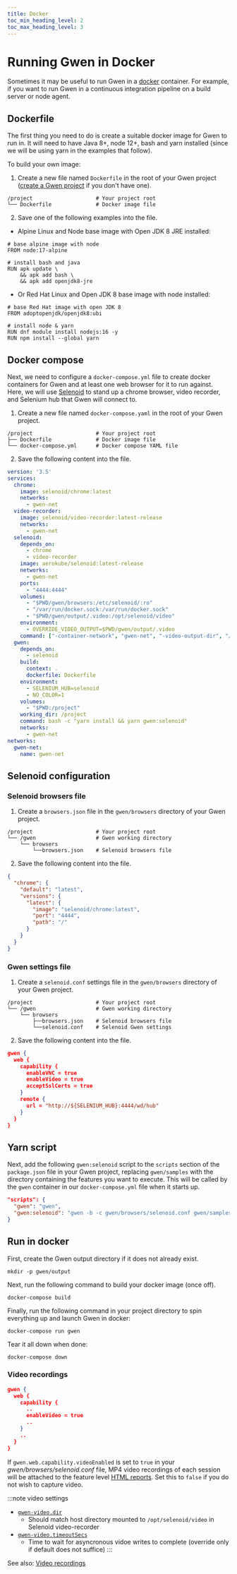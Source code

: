 ```yaml
--- 
title: Docker
toc_min_heading_level: 2
toc_max_heading_level: 3
---
```



# Running Gwen in Docker

Sometimes it may be useful to run Gwen in a [docker](https://www.docker.com/) container. For example, if you want to run Gwen in a continuous integration pipeline on a build server or node agent.

## Dockerfile
The first thing you need to do is create a suitable docker image for Gwen to run in. It will need to have Java 8+, node 12+, bash and yarn installed (since we will be using yarn in the examples that follow).

To build your own image:

1. Create a new file named `Dockerfile` in the root of your Gwen project ([create a Gwen project](/docs/get-started) if you don't have one).

```shell {2}
/project                    # Your project root
└── Dockerfile              # Docker image file
```

2. Save one of the following examples into the file.

- Alpine Linux and Node base image with Open JDK 8 JRE installed:
```
# base alpine image with node
FROM node:17-alpine

# install bash and java
RUN apk update \
    && apk add bash \
    && apk add openjdk8-jre
```

- Or Red Hat Linux and Open JDK 8 base image with node installed:
```
# base Red Hat image with open JDK 8
FROM adoptopenjdk/openjdk8:ubi

# install node & yarn
RUN dnf module install nodejs:16 -y
RUN npm install --global yarn
```

## Docker compose

Next, we need to configure a `docker-compose.yml` file to create docker containers for Gwen and at least one web browser for it to run against. Here, we will use [Selenoid](https://aerokube.com/selenoid/) to stand up a chrome browser, video recorder, and Selenium hub that Gwen will connect to.

1. Create a new file named `docker-compose.yaml` in the root of your Gwen project.

```shell {3}
/project                    # Your project root
├── Dockerfile              # Docker image file
└── docker-compose.yml      # Docker compose YAML file
```

2. Save the following content into the file.

```yaml
version: '3.5'
services:
  chrome:
    image: selenoid/chrome:latest
    networks:
      - gwen-net
  video-recorder:
    image: selenoid/video-recorder:latest-release
    networks:
      - gwen-net
  selenoid:
    depends_on:
      - chrome
      - video-recorder
    image: aerokube/selenoid:latest-release
    networks:
      - gwen-net
    ports:
      - "4444:4444"
    volumes:
      - "$PWD/gwen/browsers:/etc/selenoid/:ro"
      - "/var/run/docker.sock:/var/run/docker.sock"
      - "$PWD/gwen/output/.video:/opt/selenoid/video"
    environment:
      - OVERRIDE_VIDEO_OUTPUT=$PWD/gwen/output/.video
    command: ["-container-network", "gwen-net", "-video-output-dir", "/opt/selenoid/video"]
  gwen:
    depends_on:
      - selenoid
    build:
      context: .
      dockerfile: Dockerfile
    environment:
      - SELENIUM_HUB=selenoid
      - NO_COLOR=1
    volumes:
      - "$PWD:/project"
    working_dir: /project
    command: bash -c "yarn install && yarn gwen:selenoid"
    networks:
      - gwen-net
networks:
  gwen-net:
    name: gwen-net
```

## Selenoid configuration

### Selenoid browsers file

1. Create a `browsers.json` file in the `gwen/browsers` directory of your Gwen project.

```shell {4}
/project                    # Your project root
└── /gwen                   # Gwen working directory
    └── browsers
        └──browsers.json    # Selenoid browsers file
```

2. Save the following content into the file.

```json
{
  "chrome": {
    "default": "latest",
    "versions": {
      "latest": {
        "image": "selenoid/chrome:latest",
        "port": "4444",
        "path": "/"
      }
    }
  }
}
```

### Gwen settings file

1. Create a `selenoid.conf` settings file in the `gwen/browsers` directory of your Gwen project.

```shell {5}
/project                    # Your project root
└── /gwen                   # Gwen working directory
    └── browsers
        ├──browsers.json    # Selenoid browsers file
        └──selenoid.conf    # Selenoid Gwen settings
```

2. Save the following content into the file.

```json
gwen {
  web {
    capability {
      enableVNC = true
      enableVideo = true
      acceptSslCerts = true
    }
    remote {
      url = "http://${SELENIUM_HUB}:4444/wd/hub"
    }
  }
}
```

## Yarn script

Next, add the following `gwen:selenoid` script to the `scripts` section of the `package.json` file in your Gwen project, replacing `gwen/samples` with the directory containing the features you want to execute. 
This will be called by the `gwen` container in our `docker-compose.yml` file when it starts up.

```json {3}
"scripts": {
  "gwen": "gwen",
  "gwen:selenoid": "gwen -b -c gwen/browsers/selenoid.conf gwen/samples"
}
```

## Run in docker

First, create the Gwen output directory if it does not already exist.

```shell
mkdir -p gwen/output
```

Next, run the following command to build your docker image (once off).

```shell
docker-compose build
```

Finally, run the following command in your project directory to spin everything up and launch Gwen in docker:

```shell
docker-compose run gwen
```

Tear it all down when done:

```shell
docker-compose down
```

### Video recordings

```json {5}
gwen {
  web {
    capability {
      ..
      enableVideo = true
      ..
    }
    ..
  }
}
```
If `gwen.web.capability.videoEnabled` is set to `true` in your *gwen/browsers/selenoid.conf* file, MP4 video recordings of each session will be attached to the feature level [HTML reports](/docs/reports/html). Set this to `false` if you do not wish to capture video.

:::note video settings
- [`gwen-video.dir`](/docs/settings/reference#gwen-video.dir) 
  - Should match host directory mounted to `/opt/selenoid/video` in Selenoid video-recorder
- [`gwen-video.timeoutSecs`](/docs/settings/reference#gwen-video.timeoutSecs) 
  - Time to wait for asyncronous vidoe writes to complete (override only if default does not suffice)
:::

See also: [Video recordings](/docs/reports/video-recordings) 
